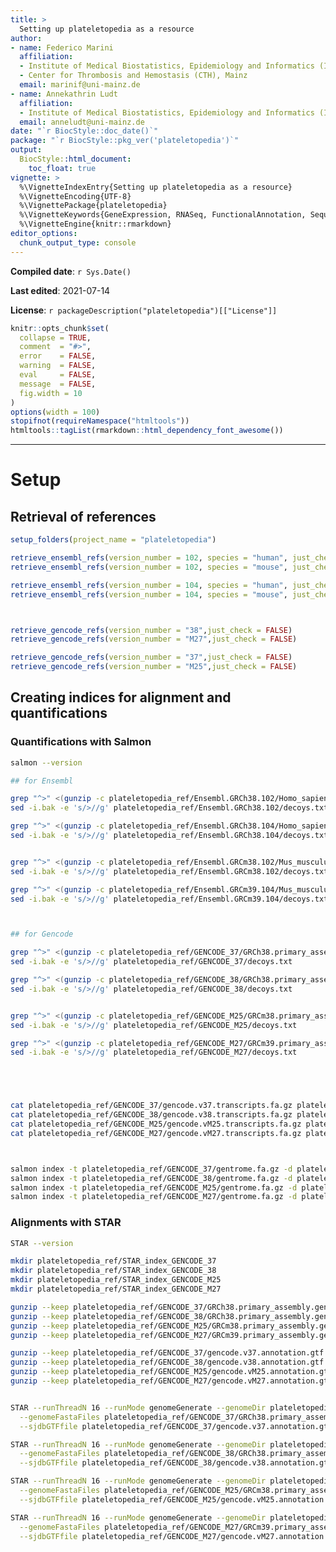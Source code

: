 ```yaml
---
title: >
  Setting up plateletopedia as a resource
author:
- name: Federico Marini
  affiliation: 
  - Institute of Medical Biostatistics, Epidemiology and Informatics (IMBEI), Mainz
  - Center for Thrombosis and Hemostasis (CTH), Mainz
  email: marinif@uni-mainz.de
- name: Annekathrin Ludt
  affiliation: 
  - Institute of Medical Biostatistics, Epidemiology and Informatics (IMBEI), Mainz
  email: anneludt@uni-mainz.de
date: "`r BiocStyle::doc_date()`"
package: "`r BiocStyle::pkg_ver('plateletopedia')`"
output: 
  BiocStyle::html_document:
    toc_float: true
vignette: >
  %\VignetteIndexEntry{Setting up plateletopedia as a resource}
  %\VignetteEncoding{UTF-8}  
  %\VignettePackage{plateletopedia}
  %\VignetteKeywords{GeneExpression, RNASeq, FunctionalAnnotation, Sequencing, Visualization, QualityControl, GUI}
  %\VignetteEngine{knitr::rmarkdown}
editor_options: 
  chunk_output_type: console
---
```


<style type="text/css">
.smaller {
  font-size: 10px
}
</style>

**Compiled date**: `r Sys.Date()`

**Last edited**: 2021-07-14

**License**: `r packageDescription("plateletopedia")[["License"]]`

```r
knitr::opts_chunk$set(
  collapse = TRUE,
  comment  = "#>",
  error    = FALSE,
  warning  = FALSE,
  eval     = FALSE,
  message  = FALSE,
  fig.width = 10
)
options(width = 100)
stopifnot(requireNamespace("htmltools"))
htmltools::tagList(rmarkdown::html_dependency_font_awesome())
```

---

# Setup {#setup}

## Retrieval of references

```r
setup_folders(project_name = "plateletopedia")

retrieve_ensembl_refs(version_number = 102, species = "human", just_check = FALSE)
retrieve_ensembl_refs(version_number = 102, species = "mouse", just_check = FALSE)

retrieve_ensembl_refs(version_number = 104, species = "human", just_check = FALSE)
retrieve_ensembl_refs(version_number = 104, species = "mouse", just_check = FALSE)



retrieve_gencode_refs(version_number = "38",just_check = FALSE)
retrieve_gencode_refs(version_number = "M27",just_check = FALSE)

retrieve_gencode_refs(version_number = "37",just_check = FALSE)
retrieve_gencode_refs(version_number = "M25",just_check = FALSE)


```

## Creating indices for alignment and quantifications

### Quantifications with Salmon

```bash
salmon --version

## for Ensembl

grep "^>" <(gunzip -c plateletopedia_ref/Ensembl.GRCh38.102/Homo_sapiens.GRCh38.dna.primary_assembly.fa.gz) | cut -d " " -f 1 > plateletopedia_ref/Ensembl.GRCh38.102/decoys.txt
sed -i.bak -e 's/>//g' plateletopedia_ref/Ensembl.GRCh38.102/decoys.txt

grep "^>" <(gunzip -c plateletopedia_ref/Ensembl.GRCh38.104/Homo_sapiens.GRCh38.dna.primary_assembly.fa.gz) | cut -d " " -f 1 > plateletopedia_ref/Ensembl.GRCh38.104/decoys.txt
sed -i.bak -e 's/>//g' plateletopedia_ref/Ensembl.GRCh38.104/decoys.txt


grep "^>" <(gunzip -c plateletopedia_ref/Ensembl.GRCm38.102/Mus_musculus.GRCm38.dna.primary_assembly.fa.gz) | cut -d " " -f 1 > plateletopedia_ref/Ensembl.GRCm38.102/decoys.txt
sed -i.bak -e 's/>//g' plateletopedia_ref/Ensembl.GRCm38.102/decoys.txt

grep "^>" <(gunzip -c plateletopedia_ref/Ensembl.GRCm39.104/Mus_musculus.GRCm39.dna.primary_assembly.fa.gz) | cut -d " " -f 1 > plateletopedia_ref/Ensembl.GRCm39.104/decoys.txt
sed -i.bak -e 's/>//g' plateletopedia_ref/Ensembl.GRCm39.104/decoys.txt



## for Gencode

grep "^>" <(gunzip -c plateletopedia_ref/GENCODE_37/GRCh38.primary_assembly.genome.fa.gz) | cut -d " " -f 1 > plateletopedia_ref/GENCODE_37/decoys.txt
sed -i.bak -e 's/>//g' plateletopedia_ref/GENCODE_37/decoys.txt

grep "^>" <(gunzip -c plateletopedia_ref/GENCODE_38/GRCh38.primary_assembly.genome.fa.gz) | cut -d " " -f 1 > plateletopedia_ref/GENCODE_38/decoys.txt
sed -i.bak -e 's/>//g' plateletopedia_ref/GENCODE_38/decoys.txt


grep "^>" <(gunzip -c plateletopedia_ref/GENCODE_M25/GRCm38.primary_assembly.genome.fa.gz) | cut -d " " -f 1 > plateletopedia_ref/GENCODE_M25/decoys.txt
sed -i.bak -e 's/>//g' plateletopedia_ref/GENCODE_M25/decoys.txt

grep "^>" <(gunzip -c plateletopedia_ref/GENCODE_M27/GRCm39.primary_assembly.genome.fa.gz) | cut -d " " -f 1 > plateletopedia_ref/GENCODE_M27/decoys.txt
sed -i.bak -e 's/>//g' plateletopedia_ref/GENCODE_M27/decoys.txt





cat plateletopedia_ref/GENCODE_37/gencode.v37.transcripts.fa.gz plateletopedia_ref/GENCODE_37/GRCh38.primary_assembly.genome.fa.gz > plateletopedia_ref/GENCODE_37/gentrome.fa.gz
cat plateletopedia_ref/GENCODE_38/gencode.v38.transcripts.fa.gz plateletopedia_ref/GENCODE_38/GRCh38.primary_assembly.genome.fa.gz > plateletopedia_ref/GENCODE_38/gentrome.fa.gz
cat plateletopedia_ref/GENCODE_M25/gencode.vM25.transcripts.fa.gz plateletopedia_ref/GENCODE_M25/GRCm38.primary_assembly.genome.fa.gz > plateletopedia_ref/GENCODE_M25/gentrome.fa.gz
cat plateletopedia_ref/GENCODE_M27/gencode.vM27.transcripts.fa.gz plateletopedia_ref/GENCODE_M27/GRCm39.primary_assembly.genome.fa.gz > plateletopedia_ref/GENCODE_M27/gentrome.fa.gz



salmon index -t plateletopedia_ref/GENCODE_37/gentrome.fa.gz -d plateletopedia_ref/GENCODE_37/decoys.txt -p 12 -i plateletopedia_ref/salmon_index_gentrome_GENCODE_37 --gencode
salmon index -t plateletopedia_ref/GENCODE_38/gentrome.fa.gz -d plateletopedia_ref/GENCODE_38/decoys.txt -p 12 -i plateletopedia_ref/salmon_index_gentrome_GENCODE_38 --gencode
salmon index -t plateletopedia_ref/GENCODE_M25/gentrome.fa.gz -d plateletopedia_ref/GENCODE_M25/decoys.txt -p 12 -i plateletopedia_ref/salmon_index_gentrome_GENCODE_M25 --gencode
salmon index -t plateletopedia_ref/GENCODE_M27/gentrome.fa.gz -d plateletopedia_ref/GENCODE_M27/decoys.txt -p 12 -i plateletopedia_ref/salmon_index_gentrome_GENCODE_M27 --gencode
```

### Alignments with STAR

```bash
STAR --version

mkdir plateletopedia_ref/STAR_index_GENCODE_37
mkdir plateletopedia_ref/STAR_index_GENCODE_38
mkdir plateletopedia_ref/STAR_index_GENCODE_M25
mkdir plateletopedia_ref/STAR_index_GENCODE_M27

gunzip --keep plateletopedia_ref/GENCODE_37/GRCh38.primary_assembly.genome.fa.gz
gunzip --keep plateletopedia_ref/GENCODE_38/GRCh38.primary_assembly.genome.fa.gz
gunzip --keep plateletopedia_ref/GENCODE_M25/GRCm38.primary_assembly.genome.fa.gz
gunzip --keep plateletopedia_ref/GENCODE_M27/GRCm39.primary_assembly.genome.fa.gz

gunzip --keep plateletopedia_ref/GENCODE_37/gencode.v37.annotation.gtf.gz
gunzip --keep plateletopedia_ref/GENCODE_38/gencode.v38.annotation.gtf.gz
gunzip --keep plateletopedia_ref/GENCODE_M25/gencode.vM25.annotation.gtf.gz
gunzip --keep plateletopedia_ref/GENCODE_M27/gencode.vM27.annotation.gtf.gz


STAR --runThreadN 16 --runMode genomeGenerate --genomeDir plateletopedia_ref/STAR_index_GENCODE_37 \
  --genomeFastaFiles plateletopedia_ref/GENCODE_37/GRCh38.primary_assembly.genome.fa \
  --sjdbGTFfile plateletopedia_ref/GENCODE_37/gencode.v37.annotation.gtf --sjdbOverhang 100

STAR --runThreadN 16 --runMode genomeGenerate --genomeDir plateletopedia_ref/STAR_index_GENCODE_38 \
  --genomeFastaFiles plateletopedia_ref/GENCODE_38/GRCh38.primary_assembly.genome.fa \
  --sjdbGTFfile plateletopedia_ref/GENCODE_38/gencode.v38.annotation.gtf --sjdbOverhang 100 

STAR --runThreadN 16 --runMode genomeGenerate --genomeDir plateletopedia_ref/STAR_index_GENCODE_M25 \
  --genomeFastaFiles plateletopedia_ref/GENCODE_M25/GRCm38.primary_assembly.genome.fa \
  --sjdbGTFfile plateletopedia_ref/GENCODE_M25/gencode.vM25.annotation.gtf --sjdbOverhang 100

STAR --runThreadN 16 --runMode genomeGenerate --genomeDir plateletopedia_ref/STAR_index_GENCODE_M27 \
  --genomeFastaFiles plateletopedia_ref/GENCODE_M27/GRCm39.primary_assembly.genome.fa \
  --sjdbGTFfile plateletopedia_ref/GENCODE_M27/gencode.vM27.annotation.gtf --sjdbOverhang 100 


```











